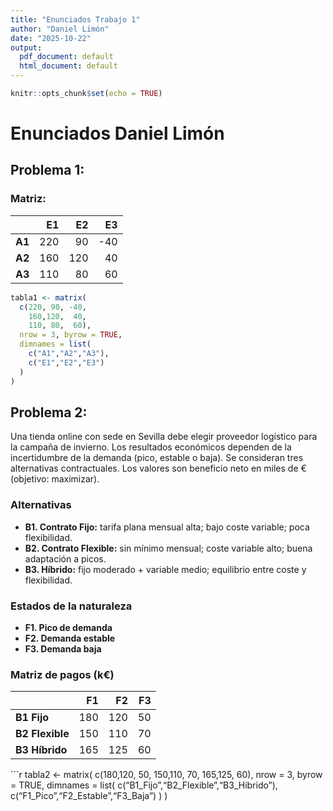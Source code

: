 ---
title: "Enunciados Trabajo 1"
author: "Daniel Limón"
date: "2025-10-22"
output:
  pdf_document: default
  html_document: default
---

```{r setup, include=FALSE}
knitr::opts_chunk$set(echo = TRUE)
```


# Enunciados Daniel Limón

## Problema 1:

### Matriz:

|       | E1 | E2 | E3 |
|:------|---:|---:|---:|
| **A1**| 220|  90| -40|
| **A2**| 160| 120|  40|
| **A3**| 110|  80|  60|

```{r, eval=FALSE}
tabla1 <- matrix(
  c(220, 90, -40,
    160,120,  40,
    110, 80,  60),
  nrow = 3, byrow = TRUE,
  dimnames = list(
    c("A1","A2","A3"),
    c("E1","E2","E3")
  )
)


```




## Problema 2:

Una tienda online con sede en Sevilla debe elegir proveedor logístico para la campaña de invierno. Los resultados económicos dependen de la incertidumbre de la demanda (pico, estable o baja). Se consideran tres alternativas contractuales. Los valores son beneficio neto en miles de € (objetivo: maximizar).

### Alternativas
- **B1. Contrato Fijo:** tarifa plana mensual alta; bajo coste variable; poca flexibilidad.
- **B2. Contrato Flexible:** sin mínimo mensual; coste variable alto; buena adaptación a picos.
- **B3. Híbrido:** fijo moderado + variable medio; equilibrio entre coste y flexibilidad.

### Estados de la naturaleza
- **F1. Pico de demanda**
- **F2. Demanda estable**
- **F3. Demanda baja**

### Matriz de pagos (k€)

|            | F1 | F2 | F3 |
|:-----------|---:|---:|---:|
| **B1 Fijo**     | 180|120| 50|
| **B2 Flexible** | 150|110| 70|
| **B3 Híbrido**  | 165|125| 60|



```{r, eval=FALSE}

tabla2 <- matrix(
  c(180,120, 50,
    150,110, 70,
    165,125, 60),
  nrow = 3, byrow = TRUE,
  dimnames = list(
    c("B1_Fijo","B2_Flexible","B3_Hibrido"),
    c("F1_Pico","F2_Estable","F3_Baja")
  )
)
